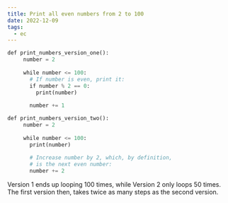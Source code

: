 ```yaml
---
title: Print all even numbers from 2 to 100
date: 2022-12-09
tags:
  - ec
---
```

```python
def​ ​print_numbers_version_one​():
​ 	  number = 2
​ 	
​ 	  ​while​ number <= 100:
​ 	    ​# If number is even, print it:​
​ 	    ​if​ number % 2 == 0:
​ 	      ​print​(number)
​ 	
​ 	    number += 1
```

```python
def​ ​print_numbers_version_two​():
​ 	  number = 2
​ 	
​ 	  ​while​ number <= 100:
​ 	    ​print​(number)
​ 	
​ 	    ​# Increase number by 2, which, by definition,​
​ 	    ​# is the next even number:​
​ 	    number += 2
```

Version 1 ends up looping 100 times, while Version 2 only loops 50 times. The first version then, takes twice as many steps as the second version.